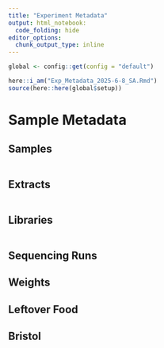 ```yaml
---
title: "Experiment Metadata"
output: html_notebook:
  code_folding: hide
editor_options: 
  chunk_output_type: inline
---
```


```r
global <- config::get(config = "default")

here::i_am("Exp_Metadata_2025-6-8_SA.Rmd")
source(here::here(global$setup))
```
# Sample Metadata {.tabset}
## Samples
```r

```
## Extracts
```r

```
## Libraries
```r

```
## Sequencing Runs
## Weights
## Leftover Food 
## Bristol